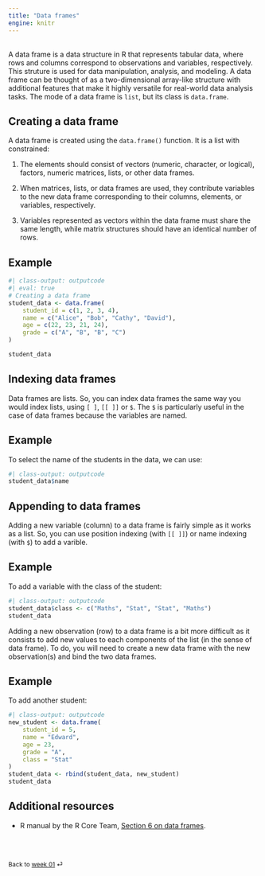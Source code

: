 ```yaml
---
title: "Data frames"
engine: knitr
---
```


<br>
A data frame is a data structure in R that represents tabular data, where rows and columns correspond to observations and variables, respectively. This struture is used for data manipulation, analysis, and modeling. A data frame can be thought of as a two-dimensional array-like structure with additional features that make it highly versatile for real-world data analysis tasks. The mode of a data frame is `list`, but its class is `data.frame`. 

## Creating a data frame

A data frame is created using the `data.frame()` function. It is a list with constrained:

1. The elements should consist of vectors (numeric, character, or logical), factors, numeric matrices, lists, or other data frames.

2. When matrices, lists, or data frames are used, they contribute variables to the new data frame corresponding to their columns, elements, or variables, respectively.

3. Variables represented as vectors within the data frame must share the same length, while matrix structures should have an identical number of rows.

::: {.callout-note appearance="simple"}

## Example

```r
#| class-output: outputcode
#| eval: true
# Creating a data frame
student_data <- data.frame(
    student_id = c(1, 2, 3, 4),
    name = c("Alice", "Bob", "Cathy", "David"),
    age = c(22, 23, 21, 24),
    grade = c("A", "B", "B", "C")
)

student_data
```
:::

## Indexing data frames

Data frames are lists. So, you can index data frames the same way you would index lists, using `[ ]`, `[[ ]]` or `$`. The `$` is particularly useful in the case of data frames because the variables are named.

::: {.callout-note appearance="simple"}

## Example

To select the name of the students in the data, we can use:

```r
#| class-output: outputcode
student_data$name
```

:::

## Appending to data frames

Adding a new variable (column) to a data frame is fairly simple as it works as a list. So, you can use position indexing (with `[[ ]]`) or name indexing (with `$`) to add a varible.

::: {.callout-note appearance="simple"}

## Example

To add a variable with the class of the student:
```r
#| class-output: outputcode
student_data$class <- c("Maths", "Stat", "Stat", "Maths")
student_data
```

:::

Adding a new observation (row) to a data frame is a bit more difficult as it consists to add new values to each components of the list (in the sense of data frame). To do, you will need to create a new data frame with the new observation(s) and bind the two data frames.

::: {.callout-note appearance="simple"}

## Example

To add another student:
```r
#| class-output: outputcode
new_student <- data.frame(
    student_id = 5,
    name = "Edward",
    age = 23,
    grade = "A",
    class = "Stat"
)
student_data <- rbind(student_data, new_student)
student_data
```

:::


## Additional resources

- R manual by the R Core Team, [Section 6 on data frames](https://cran.r-project.org/doc/manuals/r-release/R-intro.html#Data-frames).

<br><br>

::: {style="font-size: 0.875em;"}
Back to [week 01](/weeks/week-1.qmd) ⏎
:::